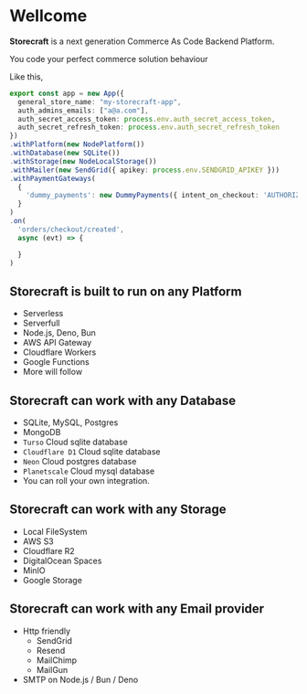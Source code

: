 # Well**come**

**Storecraft** is a next generation Commerce As Code Backend Platform.

You code your perfect commerce solution behaviour

Like this,

```ts
export const app = new App({
  general_store_name: "my-storecraft-app",
  auth_admins_emails: ["a@a.com"],
  auth_secret_access_token: process.env.auth_secret_access_token,
  auth_secret_refresh_token: process.env.auth_secret_refresh_token
})
.withPlatform(new NodePlatform())
.withDatabase(new SQLite())
.withStorage(new NodeLocalStorage())
.withMailer(new SendGrid({ apikey: process.env.SENDGRID_APIKEY }))
.withPaymentGateways(
  {
    'dummy_payments': new DummyPayments({ intent_on_checkout: 'AUTHORIZE' })
  }
)
.on(
  'orders/checkout/created',
  async (evt) => {

  }
)
```

## **Storecraft** is built to run on any Platform
- Serverless
- Serverfull
- Node.js, Deno, Bun
- AWS API Gateway
- Cloudflare Workers 
- Google Functions
- More will follow

## **Storecraft** can work with any Database 
- SQLite, MySQL, Postgres 
- MongoDB
- `Turso` Cloud sqlite database
- `Cloudflare D1` Cloud sqlite database
- `Neon` Cloud postgres database
- `Planetscale` Cloud mysql database
- You can roll your own integration.

## **Storecraft** can work with any Storage 
- Local FileSystem
- AWS S3
- Cloudflare R2 
- DigitalOcean Spaces
- MinIO
- Google Storage

## **Storecraft** can work with any Email provider
- Http friendly
  - SendGrid
  - Resend
  - MailChimp
  - MailGun
- SMTP on Node.js / Bun / Deno

